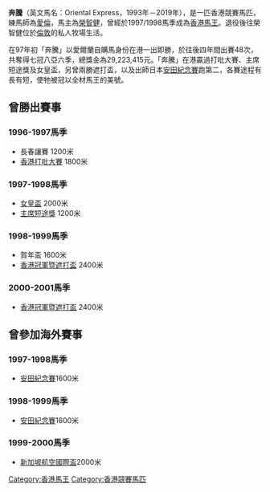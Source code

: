 '''奔騰'''（英文馬名：Oriental Express，1993年－2019年），是一匹香港競賽馬匹，練馬師為[[愛倫|愛倫]]，馬主為[[榮智健|榮智健]]，曾經於1997/1998馬季成為[[香港馬王|香港馬王]]。退役後往榮智健位於[[倫敦|倫敦]]的私人牧場生活。

在97年初「奔騰」以愛爾蘭自購馬身份在港一出即勝，於往後四年間出賽48次，共奪得七冠八亞六季，總獎金為29,223,415元。「奔騰」在港贏過打吡大賽、主席短途獎及女皇盃，另曾兩勝遮打盃，以及出師日本[[安田紀念賽|安田紀念賽]]跑第二，各賽途程有長有短，使牠被冠以全材馬王的美號。

==曾勝出賽事==
===1996-1997馬季===
*長春讓賽 1200米
*[[香港打吡大賽|香港打吡大賽]] 1800米

===1997-1998馬季===
*[[女皇盃|女皇盃]] 2000米
*[[主席短途獎|主席短途獎]] 1200米

===1998-1999馬季===
*賀年盃 1600米
*[[香港冠軍暨遮打盃|香港冠軍暨遮打盃]] 2400米

===2000-2001馬季===
*[[香港冠軍暨遮打盃|香港冠軍暨遮打盃]] 2400米

==曾參加海外賽事==
===1997-1998馬季===
*[[安田紀念賽|安田紀念賽]]1600米

===1998-1999馬季===
*[[安田紀念賽|安田紀念賽]]1600米

===1999-2000馬季===
*[[新加坡航空國際盃|新加坡航空國際盃]]2000米
{{主席短途獎冠軍}}
{{香港冠軍暨遮打盃冠軍}}
{{歷屆香港打吡大賽冠軍}}
{{香港最佳一哩馬}}
{{香港最佳長途馬}}
{{香港馬王}}
[[Category:香港馬王|Category:香港馬王]]
[[Category:香港競賽馬匹|Category:香港競賽馬匹]]